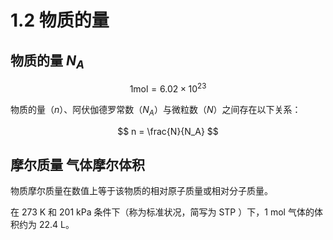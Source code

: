 # 1.2 物质的量

## 物质的量 $N_A$

$$
1 \text{mol} = 6.02 \times 10^{23}
$$

物质的量（$n$）、阿伏伽德罗常数（$N_A$）与微粒数（$N$）之间存在以下关系：

$$
n = \frac{N}{N_A}
$$

## 摩尔质量 气体摩尔体积

物质摩尔质量在数值上等于该物质的相对原子质量或相对分子质量。

在 $273 \text{ K}$ 和 $201\text{ kPa}$ 条件下（称为标准状况，简写为 $\text{STP}$ ）下，$1 \text{ mol}$ 气体的体积约为 $22.4 \text{ L}$。
